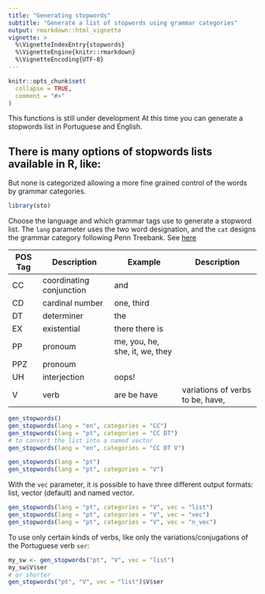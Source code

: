 ```yaml
---
title: "Generating stopwords"
subtitle: "Generate a list of stopwords using grammar categories"
output: rmarkdown::html_vignette
vignette: >
  %\VignetteIndexEntry{stopwords}
  %\VignetteEngine{knitr::rmarkdown}
  %\VignetteEncoding{UTF-8}
---
```


```r
knitr::opts_chunk$set(
  collapse = TRUE,
  comment = "#>"
)
```

This functions is still under development
At this time you can generate a stopwords list
in Portuguese and English.

There is many options of stopwords lists available in R, like: 
- 
But none is categorized allowing a more fine grained control of the words by grammar categories.

```r
library(sto)
```

Choose the language and which grammar tags use to generate a stopword list.
The 
`lang` parameter uses the two word designation, and the 
`cat` designs the grammar category following Penn Treebank. See [here](https://www.ling.upenn.edu/courses/Fall_2003/ling001/penn_treebank_pos.html)

| POS Tag |	Description |	Example | Description |
|-----|-----|-----|----|
| CC  |coordinating conjunction|and||
| CD  |cardinal number |	one, third ||
| DT  |determiner |	the ||
| EX  |existential | there 	there is ||
| PP  | pronoum | me, you, he, she, it, we, they ||
| PPZ | pronoum|||
| UH  | interjection | oops! ||
|  V  | verb | are be have |variations of verbs to be, have, |

```r
gen_stopwords()
gen_stopwords(lang = "en", categories = "CC")
gen_stopwords(lang = "pt", categories = "CC DT")
# to convert the list into a named vector
gen_stopwords(lang = "en", categories = "CC DT V")

gen_stopwords(lang = "pt")
gen_stopwords(lang = "pt", categories = "V")
```

With the `vec` parameter, it is possible to have three different output formats: 
list, vector (default) and named vector.

```r
gen_stopwords(lang = "pt", categories = "V", vec = "list")
gen_stopwords(lang = "pt", categories = "V", vec = "vec")
gen_stopwords(lang = "pt", categories = "V", vec = "n_vec")
```



To use only certain kinds of verbs, like only the variations/conjugations of the Portuguese verb `ser`:
```r
my_sw <- gen_stopwords("pt", "V", vec = "list")
my_sw$V$ser
# or shorter
gen_stopwords("pt", "V", vec = "list")$V$ser
```



